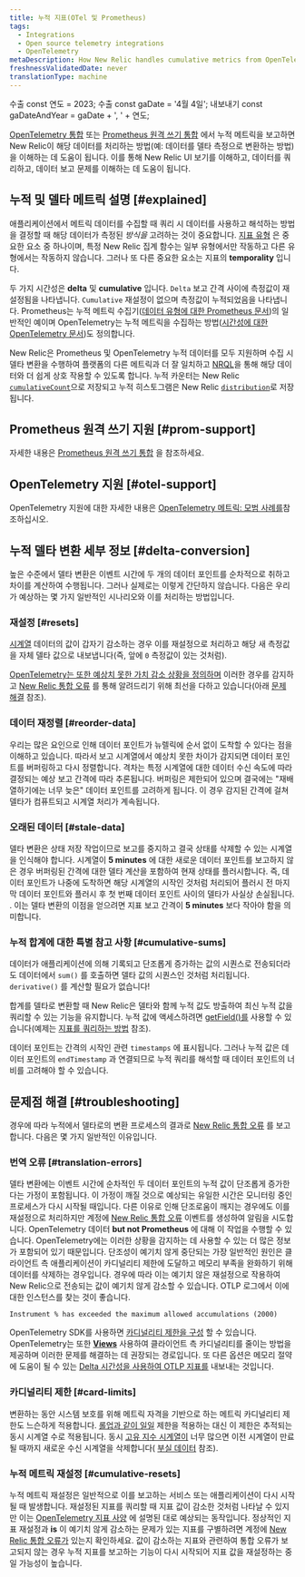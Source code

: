 ```yaml
---
title: 누적 지표(OTel 및 Prometheus)
tags:
  - Integrations
  - Open source telemetry integrations
  - OpenTelemetry
metaDescription: How New Relic handles cumulative metrics from OpenTelemetry and Prometheus.
freshnessValidatedDate: never
translationType: machine
---
```



수출 const 연도 = 2023; 수출 const gaDate = '4월 4일'; 내보내기 const gaDateAndYear = gaDate + ', ' + 연도;

[OpenTelemetry 통합](/docs/more-integrations/open-source-telemetry-integrations/opentelemetry/opentelemetry-introduction) 또는 [Prometheus 원격 쓰기 통합](/docs/infrastructure/prometheus-integrations/install-configure-remote-write/set-your-prometheus-remote-write-integration) 에서 누적 메트릭을 보고하면 New Relic이 해당 데이터를 처리하는 방법(예: 데이터를 델타 측정으로 변환하는 방법)을 이해하는 데 도움이 됩니다. 이를 통해 New Relic UI 보기를 이해하고, 데이터를 쿼리하고, 데이터 보고 문제를 이해하는 데 도움이 됩니다.

## 누적 및 델타 메트릭 설명 [#explained]

애플리케이션에서 메트릭 데이터를 수집할 때 쿼리 시 데이터를 사용하고 해석하는 방법을 결정할 때 해당 데이터가 측정된 _방식을_ 고려하는 것이 중요합니다. [지표 유형](/docs/data-apis/understand-data/metric-data/metric-data-type/#metric-types) 은 중요한 요소 중 하나이며, 특정 New Relic 집계 함수는 일부 유형에서만 작동하고 다른 유형에서는 작동하지 않습니다. 그러나 또 다른 중요한 요소는 지표의 <DoNotTranslate>**temporality**</DoNotTranslate> 입니다.

두 가지 시간성은 <DoNotTranslate>**delta**</DoNotTranslate> 및 <DoNotTranslate>**cumulative**</DoNotTranslate> 입니다. `Delta` 보고 간격 사이에 측정값이 재설정됨을 나타냅니다. `Cumulative` 재설정이 없으며 측정값이 누적되었음을 나타냅니다. Prometheus는 누적 메트릭 수집기([데이터 유형에 대한 Prometheus 문서](https://prometheus.io/docs/concepts/metric_types))의 일반적인 예이며 OpenTelemetry는 누적 메트릭을 수집하는 방법([시간성에 대한 OpenTelemetry 문서](https://opentelemetry.io/docs/reference/specification/metrics/data-model/#temporality))도 정의합니다.

New Relic은 Prometheus 및 OpenTelemetry 누적 데이터를 모두 지원하며 수집 시 델타 변환을 수행하여 플랫폼의 다른 메트릭과 더 잘 일치하고 [NRQL](/docs/query-your-data/nrql-new-relic-query-language/get-started/introduction-nrql-new-relics-query-language)을 통해 해당 데이터와 더 쉽게 상호 작용할 수 있도록 합니다. 누적 카운터는 New Relic [`cumulativeCount`](/docs/data-apis/understand-data/metric-data/metric-data-type/#metric-types)으로 저장되고 누적 히스토그램은 New Relic [`distribution`](/docs/data-apis/understand-data/metric-data/metric-data-type/#metric-types)로 저장됩니다.

## Prometheus 원격 쓰기 지원 [#prom-support]

자세한 내용은 [Prometheus 원격 쓰기 통합](/docs/infrastructure/prometheus-integrations/get-started/send-prometheus-metric-data-new-relic) 을 참조하세요.

## OpenTelemetry 지원 [#otel-support]

OpenTelemetry 지원에 대한 자세한 내용은 [OpenTelemetry 메트릭: 모범 사례를](/docs/more-integrations/open-source-telemetry-integrations/opentelemetry/best-practices/opentelemetry-best-practices-metrics)참조하십시오.

## 누적 델타 변환 세부 정보 [#delta-conversion]

높은 수준에서 델타 변환은 이벤트 시간에 두 개의 데이터 포인트를 순차적으로 취하고 차이를 계산하여 수행됩니다. 그러나 실제로는 이렇게 간단하지 않습니다. 다음은 우리가 예상하는 몇 가지 일반적인 시나리오와 이를 처리하는 방법입니다.

### 재설정 [#resets]

[시계열](https://opentelemetry.io/docs/reference/specification/metrics/data-model/#timeseries-model) 데이터의 값이 갑자기 감소하는 경우 이를 재설정으로 처리하고 해당 새 측정값을 자체 델타 값으로 내보냅니다(즉, 앞에 `0` 측정값이 있는 것처럼).

[OpenTelemetry는 또한 예상치 못한 가치 감소 상황을 정의하며](https://opentelemetry.io/docs/reference/specification/metrics/data-model/#resets-and-gaps) 이러한 경우를 감지하고 [New Relic 통합 오류](/docs/data-apis/manage-data/nrintegrationerror) 를 통해 알려드리기 위해 최선을 다하고 있습니다(아래 [문제 해결](#troubleshooting) 참조).

### 데이터 재정렬 [#reorder-data]

우리는 많은 요인으로 인해 데이터 포인트가 뉴렐릭에 순서 없이 도착할 수 있다는 점을 이해하고 있습니다. 따라서 보고 시계열에서 예상치 못한 차이가 감지되면 데이터 포인트를 버퍼링하고 다시 정렬합니다. 격차는 특정 시계열에 대한 데이터 수신 속도에 따라 결정되는 예상 보고 간격에 따라 추론됩니다. 버퍼링은 제한되어 있으며 결국에는 "재배열하기에는 너무 늦은" 데이터 포인트를 고려하게 됩니다. 이 경우 감지된 간격에 걸쳐 델타가 컴퓨트되고 시계열 처리가 계속됩니다.

### 오래된 데이터 [#stale-data]

델타 변환은 상태 저장 작업이므로 보고를 중지하고 결국 상태를 삭제할 수 있는 시계열을 인식해야 합니다. 시계열이 <DoNotTranslate>**5 minutes**</DoNotTranslate> 에 대한 새로운 데이터 포인트를 보고하지 않은 경우 버퍼링된 간격에 대한 델타 계산을 포함하여 현재 상태를 플러시합니다. 즉, 데이터 포인트가 나중에 도착하면 해당 시계열의 시작인 것처럼 처리되어 플러시 전 마지막 데이터 포인트와 플러시 후 첫 번째 데이터 포인트 사이의 델타가 사실상 손실됩니다. . 이는 델타 변환의 이점을 얻으려면 지표 보고 간격이 <DoNotTranslate>**5 minutes**</DoNotTranslate> 보다 작아야 함을 의미합니다.

### 누적 합계에 대한 특별 참고 사항 [#cumulative-sums]

데이터가 애플리케이션에 의해 기록되고 단조롭게 증가하는 값의 시퀀스로 전송되더라도 데이터에서 `sum()` 를 호출하면 델타 값의 시퀀스인 것처럼 처리됩니다. `derivative()` 를 계산할 필요가 없습니다!

합계를 델타로 변환할 때 New Relic은 델타와 함께 누적 값도 방출하여 최신 누적 값을 쿼리할 수 있는 기능을 유지합니다. 누적 값에 액세스하려면 [getField()를](/docs/query-your-data/nrql-new-relic-query-language/get-started/nrql-syntax-clauses-functions/#func-getfield) 사용할 수 있습니다(예제는 [지표를 쿼리하는 방법](/docs/more-integrations/open-source-telemetry-integrations/opentelemetry/best-practices/opentelemetry-best-practices-metrics/#query) 참조).

데이터 포인트는 간격의 시작인 관련 `timestamps` 에 표시됩니다. 그러나 누적 값은 데이터 포인트의 `endTimestamp` 과 연결되므로 누적 쿼리를 해석할 때 데이터 포인트의 너비를 고려해야 할 수 있습니다.

## 문제점 해결 [#troubleshooting]

경우에 따라 누적에서 델타로의 변환 프로세스의 결과로 [New Relic 통합 오류](/docs/data-apis/manage-data/nrintegrationerror) 를 보고합니다. 다음은 몇 가지 일반적인 이유입니다.

### 번역 오류 [#translation-errors]

델타 변환에는 이벤트 시간에 순차적인 두 데이터 포인트의 누적 값이 단조롭게 증가한다는 가정이 포함됩니다. 이 가정이 깨질 것으로 예상되는 유일한 시간은 모니터링 중인 프로세스가 다시 시작될 때입니다. 다른 이유로 인해 단조로움이 깨지는 경우에도 이를 재설정으로 처리하지만 계정에 [New Relic 통합 오류](/docs/data-apis/manage-data/nrintegrationerror) 이벤트를 생성하여 알림을 시도합니다. OpenTelemetry 데이터 <DoNotTranslate>**but not Prometheus**</DoNotTranslate> 에 대해 이 작업을 수행할 수 있습니다. OpenTelemetry에는 이러한 상황을 감지하는 데 사용할 수 있는 더 많은 정보가 포함되어 있기 때문입니다. 단조성이 예기치 않게 중단되는 가장 일반적인 원인은 클라이언트 측 애플리케이션이 카디널리티 제한에 도달하고 메모리 부족을 완화하기 위해 데이터를 삭제하는 경우입니다. 경우에 따라 이는 예기치 않은 재설정으로 작용하여 New Relic으로 전송되는 값이 예기치 않게 감소할 수 있습니다. OTLP 로그에서 이에 대한 인스턴스를 찾는 것이 좋습니다.

```
Instrument % has exceeded the maximum allowed accumulations (2000)
```

OpenTelemetry SDK를 사용하면 [카디널리티 제한을 구성](https://opentelemetry.io/docs/specs/otel/metrics/sdk/#cardinality-limits) 할 수 있습니다. OpenTelemetry는 또한 [<DoNotTranslate>**Views**</DoNotTranslate>](https://opentelemetry.io/docs/reference/specification/metrics/sdk/#view) 사용하여 클라이언트 측 카디널리티를 줄이는 방법을 제공하며 이러한 문제를 해결하는 데 권장되는 경로입니다. 또 다른 옵션은 메모리 절약에 도움이 될 수 있는 [Delta 시간성을 사용하여 OTLP 지표를](https://opentelemetry.io/docs/reference/specification/metrics/sdk_exporters/otlp/#additional-configuration) 내보내는 것입니다.

### 카디널리티 제한 [#card-limits]

변환하는 동안 시스템 보호를 위해 메트릭 자격을 기반으로 하는 메트릭 카디널리티 제한도 느슨하게 적용합니다. [롤업과 같이 일일](/docs/data-apis/ingest-apis/metric-api/metric-api-limits-restricted-attributes/#incident-unique-timeseries) 제한을 적용하는 대신 이 제한은 추적되는 동시 시계열 수로 적용됩니다. 동시 [고유 지수 시계열이](/docs/data-apis/ingest-apis/metric-api/NRQL-high-cardinality-metrics/#what-why) 너무 많으면 이전 시계열이 만료될 때까지 새로운 수신 시계열을 삭제합니다( [부실 데이터](#stale-data) 참조).

### 누적 메트릭 재설정 [#cumulative-resets]

누적 메트릭 재설정은 일반적으로 이를 보고하는 서비스 또는 애플리케이션이 다시 시작될 때 발생합니다. 재설정된 지표를 쿼리할 때 지표 값이 감소한 것처럼 나타날 수 있지만 이는 [OpenTelemetry 지표 사양](https://opentelemetry.io/docs/reference/specification/metrics/data-model/#resets-and-gaps) 에 설명된 대로 예상되는 동작입니다. 정상적인 지표 재설정과 <DoNotTranslate>**is**</DoNotTranslate> 이 예기치 않게 감소하는 문제가 있는 지표를 구별하려면 계정에 [New Relic 통합 오류가](/docs/data-apis/manage-data/nrintegrationerror) 있는지 확인하세요. 값이 감소하는 지표와 관련하여 통합 오류가 보고되지 않는 경우 누적 지표를 보고하는 기능이 다시 시작되어 지표 값을 재설정하는 중일 가능성이 높습니다.